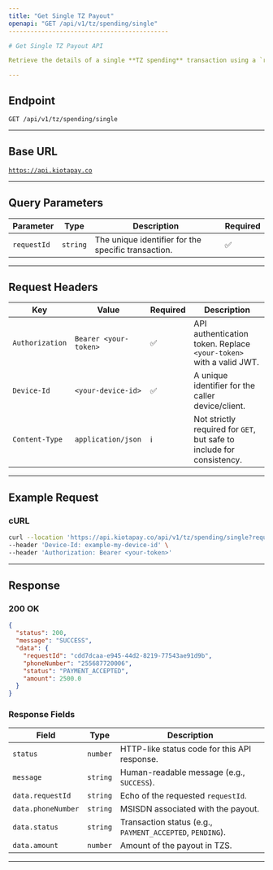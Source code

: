 ```yaml
---
title: "Get Single TZ Payout"
openapi: "GET /api/v1/tz/spending/single"
--------------------------------------------

# Get Single TZ Payout API

Retrieve the details of a single **TZ spending** transaction using a `requestId` you received when the payout was initiated.

---
```


## **Endpoint**

`GET /api/v1/tz/spending/single`

---

## **Base URL**

[`https://api.kiotapay.co`](https://api.kiotapay.co)

---

## **Query Parameters**

| Parameter   | Type     | Description                                         | Required |
| ----------- | -------- | --------------------------------------------------- | -------- |
| `requestId` | `string` | The unique identifier for the specific transaction. | ✅        |

---

## **Request Headers**

| Key             | Value                 | Required | Description                                                           |
| --------------- | --------------------- | -------- | --------------------------------------------------------------------- |
| `Authorization` | `Bearer <your-token>` | ✅        | API authentication token. Replace `<your-token>` with a valid JWT.    |
| `Device-Id`     | `<your-device-id>`    | ✅        | A unique identifier for the caller device/client.                     |
| `Content-Type`  | `application/json`    | ℹ️       | Not strictly required for `GET`, but safe to include for consistency. |

---

## **Example Request**

### **cURL**

```bash
curl --location 'https://api.kiotapay.co/api/v1/tz/spending/single?requestId=cdd7dcaa-e945-44d2-8219-77543ae91d9b' \
--header 'Device-Id: example-my-device-id' \
--header 'Authorization: Bearer <your-token>'
```

---

## **Response**

### **200 OK**

```json
{
  "status": 200,
  "message": "SUCCESS",
  "data": {
    "requestId": "cdd7dcaa-e945-44d2-8219-77543ae91d9b",
    "phoneNumber": "255687720006",
    "status": "PAYMENT_ACCEPTED",
    "amount": 2500.0
  }
}
```

### **Response Fields**

| Field              | Type     | Description                                               |
| ------------------ | -------- | --------------------------------------------------------- |
| `status`           | `number` | HTTP-like status code for this API response.              |
| `message`          | `string` | Human-readable message (e.g., `SUCCESS`).                 |
| `data.requestId`   | `string` | Echo of the requested `requestId`.                        |
| `data.phoneNumber` | `string` | MSISDN associated with the payout.                    |
| `data.status`      | `string` | Transaction status (e.g., `PAYMENT_ACCEPTED`, `PENDING`). |
| `data.amount`      | `number` | Amount of the payout in TZS.                          |

---